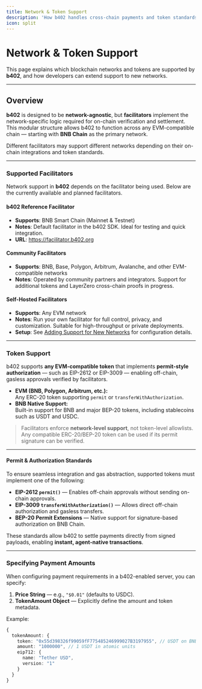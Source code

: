 ```yaml
---
title: Network & Token Support
description: 'How b402 handles cross-chain payments and token standards'
icon: split
---
```


# Network & Token Support

This page explains which blockchain networks and tokens are supported by **b402**, and how developers can extend support to new networks.

---

## Overview

**b402** is designed to be **network-agnostic**, but **facilitators** implement the network-specific logic required for on-chain verification and settlement.  
This modular structure allows b402 to function across any EVM-compatible chain — starting with **BNB Chain** as the primary network.

Different facilitators may support different networks depending on their on-chain integrations and token standards.

---

### Supported Facilitators

Network support in **b402** depends on the facilitator being used. Below are the currently available and planned facilitators.

#### b402 Reference Facilitator

* **Supports**: BNB Smart Chain (Mainnet & Testnet)
* **Notes**: Default facilitator in the b402 SDK. Ideal for testing and quick integration.
* **URL**: <https://facilitator.b402.org>

#### Community Facilitators

* **Supports**: BNB, Base, Polygon, Arbitrum, Avalanche, and other EVM-compatible networks
* **Notes**: Operated by community partners and integrators. Support for additional tokens and LayerZero cross-chain proofs in progress.

#### Self-Hosted Facilitators

* **Supports**: Any EVM network
* **Notes**: Run your own facilitator for full control, privacy, and customization. Suitable for high-throughput or private deployments.
* **Setup**: See [Adding Support for New Networks](#adding-support-for-new-networks) for configuration details.

---

### Token Support

b402 supports **any EVM-compatible token** that implements **permit-style authorization** — such as EIP-2612 or EIP-3009 — enabling off-chain, gasless approvals verified by facilitators.

* **EVM (BNB, Polygon, Arbitrum, etc.):**  
  Any ERC-20 token supporting `permit` or `transferWithAuthorization`.  
* **BNB Native Support:**  
  Built-in support for BNB and major BEP-20 tokens, including stablecoins such as USDT and USDC.

> Facilitators enforce **network-level support**, not token-level allowlists.  
> Any compatible ERC-20/BEP-20 token can be used if its permit signature can be verified.

---

#### Permit & Authorization Standards

To ensure seamless integration and gas abstraction, supported tokens must implement one of the following:

* **EIP-2612 `permit()`** — Enables off-chain approvals without sending on-chain approvals.  
* **EIP-3009 `transferWithAuthorization()`** — Allows direct off-chain authorization and gasless transfers.  
* **BEP-20 Permit Extensions** — Native support for signature-based authorization on BNB Chain.

These standards allow b402 to settle payments directly from signed payloads, enabling **instant, agent-native transactions**.

---

### Specifying Payment Amounts

When configuring payment requirements in a b402-enabled server, you can specify:

1. **Price String** — e.g., `"$0.01"` (defaults to USDC).  
2. **TokenAmount Object** — Explicitly define the amount and token metadata.  

Example:

```typescript
{
  tokenAmount: {
    token: "0x55d398326f99059fF775485246999027B3197955", // USDT on BNB Chain
    amount: "1000000", // 1 USDT in atomic units
    eip712: {
      name: "Tether USD",
      version: "1"
    }
  }
}
